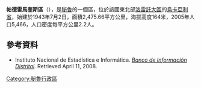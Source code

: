 '''帕德雷馬奎斯區'''（{{lang-es|Distrito de Padre Márquez}}），是[[秘魯|秘魯]]的一個區，位於該國東北部[[洛雷託大區|洛雷託大區]]的[[烏卡亞利省|烏卡亞利省]]，始建於1943年7月2日，面積2,475.66平方公里，海拔高度164米，2005年人口5,466，人口密度每平方公里2.2人。

==參考資料==
*{{es icon}} Instituto Nacional de Estadística e Informática. ''[https://web.archive.org/web/20080423164200/http://desa.inei.gob.pe/mapas/bid/ Banco de Información Distrital]''. Retrieved April 11, 2008.

{{Peru-geo-stub}}
[[Category:秘魯行政區|Category:秘魯行政區]]